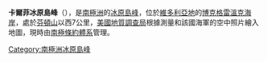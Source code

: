 {{Coord|74|19|S|161|40|E|source:GNIS|display=title}}

'''卡爾菲冰原島峰'''（{{lang-en|Calfee Nunatak}}），是[[南極洲|南極洲]]的[[冰原島峰|冰原島峰]]，位於[[維多利亞地|維多利亞地]]的[[博克格雷溫克海岸|博克格雷溫克海岸]]，處於[[芬頓山|芬頓山]]以西7公里，[[美國地質調查局|美國地質調查局]]根據測量和該國海軍的空中照片繪入地圖，現時由[[南極條約體系|南極條約體系]]管理。

{{DEFAULTSORT:Calfee Nunatak}}
[[Category:南極洲冰原島峰|Category:南極洲冰原島峰]]


{{BorchgrevinkCoast-geo-stub}}